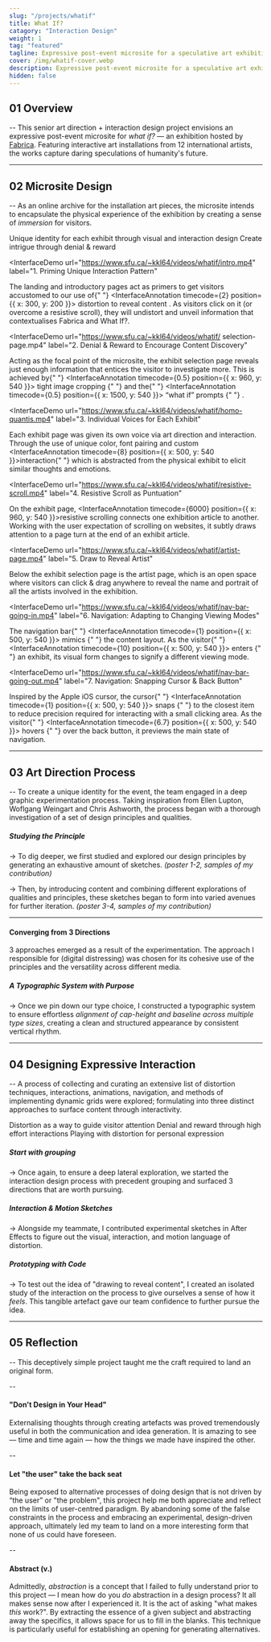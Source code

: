 ```yaml
---
slug: "/projects/whatif"
title: What If?
catagory: "Interaction Design"
weight: 1
tag: "featured"
tagline: Expressive post-event microsite for a speculative art exhibition
cover: /img/whatif-cover.webp
description: Expressive post-event microsite for a speculative art exhibition
hidden: false
---
```


## 01 Overview

-- This senior art direction + interaction design project envisions an expressive post-event microsite for _what if?_ — an exhibition hosted by [Fabrica](https://www.fabrica.it/). Featuring interactive art installations from 12 international artists, the works capture daring speculations of humanity's future.

<ProjectInfo>
  <ProjectInfoItem
    fieldName="My Contribution"
    value="Interaction Design, Art Direction, Visual Design"
  />
  <ProjectInfoItem
    fieldName="Project Scope"
    value="Senior Design Course Project"
  />
  <ProjectInfoItem
    fieldName="Tools"
    value="Figma, Illustrator, Photoshop, After Effects"
  />
  <ProjectInfoItem
    fieldName="Team"
    value="Aamir Ali, Rhees Kennedy, Samyak Sah, Krista Mcdiarmid"
  />
</ProjectInfo>

<FullImage src="https://www.sfu.ca/~kkl64/videos/whatif/exhibition-interaction.mp4" />

---

## 02 Microsite Design

-- As an online archive for the installation art pieces, the microsite intends to encapsulate the physical experience of the exhibition by creating a sense of _immersion_ for visitors.

<ListLayout noPadding label="Content Design Approach">
  <ListItem>
    Unique identity for each exhibit through visual and interaction design
  </ListItem>
  <ListItem>Create intrigue through denial & reward</ListItem>
</ListLayout>

<InterfaceDemo
  url="https://www.sfu.ca/~kkl64/videos/whatif/intro.mp4"
  label="1. Priming Unique Interaction Pattern"
>
  The landing and introductory pages act as primers to get visitors accustomed
  to our use of{" "}
  <InterfaceAnnotation timecode={2} position={{ x: 300, y: 200 }}>
    distortion to reveal content
  </InterfaceAnnotation>
  . As visitors click on it (or overcome a resistive scroll), they will undistort
  and unveil information that contextualises Fabrica and What If?.
</InterfaceDemo>

<InterfaceDemo
  url="https://www.sfu.ca/~kkl64/videos/whatif/	selection-page.mp4"
  label="2. Denial & Reward to Encourage Content Discovery"
>
  Acting as the focal point of the microsite, the exhibit selection page reveals
  just enough information that entices the visitor to investigate more. This is
  achieved by{" "}
  <InterfaceAnnotation timecode={0.5} position={{ x: 960, y: 540 }}>
    tight image cropping
  </InterfaceAnnotation>{" "}
  and the{" "}
  <InterfaceAnnotation timecode={0.5} position={{ x: 1500, y: 540 }}>
    “what if” prompts
  </InterfaceAnnotation>{" "}
  .
</InterfaceDemo>

<InterfaceDemo
  url="https://www.sfu.ca/~kkl64/videos/whatif/homo-quantis.mp4"
  label="3. Individual Voices for Each Exhibit"
>
  Each exhibit page was given its own voice via art direction and interaction. Through the use of unique color, font pairing and custom <InterfaceAnnotation timecode={8} position={{ x: 500, y: 540 }}>interaction</InterfaceAnnotation>{" "} which is abstracted from the physical exhibit to elicit similar thoughts and emotions.

</InterfaceDemo>

<InterfaceDemo
  url="https://www.sfu.ca/~kkl64/videos/whatif/resistive-scroll.mp4"
  label="4. Resistive Scroll as Puntuation"
>

On the exhibit page, <InterfaceAnnotation timecode={6000} position={{ x: 960, y: 540 }}>resistive scrolling</InterfaceAnnotation> connects one exhibition article to another. Working with the user expectation of scrolling on websites, it subtly draws attention to a page turn at the end of an exhibit article.

</InterfaceDemo>

<InterfaceDemo
  url="https://www.sfu.ca/~kkl64/videos/whatif/artist-page.mp4"
  label="5. Draw to Reveal Artist"
>
  Below the exhibit selection page is the artist page, which is an open space
  where visitors can click & drag anywhere to reveal the name and portrait of
  all the artists involved in the exhibition.
</InterfaceDemo>

<InterfaceDemo
  url="https://www.sfu.ca/~kkl64/videos/whatif/nav-bar-going-in.mp4"
  label="6. Navigation: Adapting to Changing Viewing Modes"
>
  The navigation bar{" "}
  <InterfaceAnnotation timecode={1} position={{ x: 500, y: 540 }}>
    mimics
  </InterfaceAnnotation>{" "}
  the content layout. As the visitor{" "}
  <InterfaceAnnotation timecode={10} position={{ x: 500, y: 540 }}>
    enters
  </InterfaceAnnotation>{" "}
  an exhibit, its visual form changes to signify a different viewing mode.
</InterfaceDemo>

<InterfaceDemo
  url="https://www.sfu.ca/~kkl64/videos/whatif/nav-bar-going-out.mp4"
  label="7. Navigation: Snapping Cursor & Back Button"
>
  Inspired by the Apple iOS cursor, the cursor{" "}
  <InterfaceAnnotation timecode={1} position={{ x: 500, y: 540 }}>
    snaps
  </InterfaceAnnotation>{" "}
  to the closest item to reduce precision required for interacting with a small
  clicking area. As the visitor{" "}
  <InterfaceAnnotation timecode={6.7} position={{ x: 500, y: 540 }}>
    hovers
  </InterfaceAnnotation>{" "}
  over the back button, it previews the main state of navigation.
</InterfaceDemo>

---

## 03 Art Direction Process

-- To create a unique identity for the event, the team engaged in a deep graphic experimentation process. Taking inspiration from Ellen Lupton, Woflgang Weingart and Chris Ashworth, the process began with a thorough investigation of a set of design principles and qualities.

<FullImage src="/img/whatif/principle-and-qualities.webp" alt="Type scale" />

<FullImage src="/img/whatif/exploration.webp" alt="Exploration Sketches" />

##### Studying the Principle

-> To dig deeper, we first studied and explored our design principles by generating an exhaustive amount of sketches. _(poster 1-2, samples of my contribution)_

-> Then, by introducing content and combining different explorations of qualities and principles, these sketches began to form into varied avenues for further iteration. _(poster 3-4, samples of my contribution)_

---

#### Converging from 3 Directions

3 approaches emerged as a result of the experimentation. The approach I responsible for (digital distressing) was chosen for its cohesive use of the principles and the versatility across different media.

<FullImage
  src="/img/whatif/3-art-direction-approaches.webp"
  alt="fabrica approach"
  noPadding
/>

<!-- Progressive Rhtyhm & Grid - From our own exploration of the principle - Contrast
of visual density - Digitally distressed typography - Taking inspiration from
former Raygun Magazine art director Chris we envision how can we adapt his
physically distressed typography in the digital environment. -->

<FullImage
  src="/img/whatif/digital-distress-mockup-wall.webp"
  alt="fabrica approach"
  noPadding
  caption="The application of a large scale site map installation in comparison to other assets illustrates its versatility regarding forms of various sizes, as well as designs ranging from expressive to functional."
/>

<HalfImage
  src="/img/whatif/digital-distress-mockup-poster.webp"
  alt="fabrica approach"
  noPadding
  caption="Digital Distortion Asset — Promotional Poster"
/>

<HalfImage
  src="/img/whatif/digital-distress-mockup-band.webp"
  alt="fabrica approach"
  caption="Event wrist band demonstrates the ability of this direction to both remain intact upon, and compliment various shapes"
  noPadding
  secondary
/>

<FullImage
  src="/img/whatif/primary-type.webp"
  alt="Primary typeface"
  noPadding
/>

<FullImage
  src="/img/whatif/secondary-type.webp"
  alt="Secondary typeface"
  noPadding
/>

<FullImage src="/img/whatif/typescale.webp" alt="Type scale" />

##### A Typographic System with Purpose

-> Once we pin down our type choice, I constructed a typographic system to ensure effortless _alignment of cap-height and baseline across multiple type sizes_, creating a clean and structured appearance by consistent vertical rhythm.

---

## 04 Designing Expressive Interaction

-- A process of collecting and curating an extensive list of distortion techniques, interactions, animations, navigation, and methods of implementing dynamic grids were explored; formulating into three distinct approaches to surface content through interactivity.

<ListLayout noPadding label="Initial Lines of Investigation">
  <ListItem>Distortion as a way to guide visitor attention</ListItem>
  <ListItem>Denial and reward through high effort interactions</ListItem>
  <ListItem>Playing with distortion for personal expression</ListItem>
</ListLayout>

<FullImage
  src="/img/whatif/initial-interaction-exploration.webp"
  alt="Type scale"
/>

##### Start with grouping

-> Once again, to ensure a deep lateral exploration, we started the interaction design process with precedent grouping and surfaced 3 directions that are worth pursuing.

<HalfImage
  src="https://www.sfu.ca/~kkl64/videos/whatif/exploration/	exploration-image-treatment.mp4"
  alt="Type scale"
/>

<HalfImage
  src="https://www.sfu.ca/~kkl64/videos/whatif/exploration/exploration-image-hover.mp4"
  alt="Type scale"
  secondary
/>

<FullImage
  src="https://www.sfu.ca/~kkl64/videos/whatif/exploration/exploration-cursor.mp4"
  alt="Type scale"
  noPadding
/>

<HalfImage
  src="https://www.sfu.ca/~kkl64/videos/whatif/exploration/	exploration-selection-page-2.mp4"
  alt="Type scale"
  noPadding
/>

<HalfImage
  src="https://www.sfu.ca/~kkl64/videos/whatif/exploration/		exploration-selection-page.mp4"
  alt="Type scale"
  noPadding
  secondary
/>

<FullImage
  src="https://www.sfu.ca/~kkl64/videos/whatif/exploration/	exploration-typography-interaction.mp4"
  alt="Type scale"
  secondary
  noPadding
/>

##### Interaction & Motion Sketches

-> Alongside my teammate, I contributed experimental sketches in After Effects to figure out the visual, interaction, and motion language of distortion.

<FullImage
  src="https://www.sfu.ca/~kkl64/videos/whatif/exploration/processing-prototype.mp4"
  alt="Processing Exploration"
/>

##### Prototyping with Code

-> To test out the idea of "drawing to reveal content", I created an isolated study of the interaction on the process to give ourselves a sense of how it _feels_. This tangible artefact gave our team confidence to further pursue the idea.

---

## 05 Reflection

-- This deceptively simple project taught me the craft required to land an original form.

--

#### "Don't Design in Your Head"

Externalising thoughts through creating artefacts was proved tremendously useful in both the communication and idea generation. It is amazing to see — time and time again — how the things we made have inspired the other.

--

#### Let "the user" take the back seat

Being exposed to alternative processes of doing design that is not driven by “the user” or "the problem", this project help me both appreciate and reflect on the limits of user-centred paradigm. By abandoning some of the false constraints in the process and embracing an experimental, design-driven approach, ultimately led my team to land on a more interesting form that none of us could have foreseen.

--

#### Abstract (v.)

Admittedly, _abstraction_ is a concept that I failed to fully understand prior to this project — I mean how do you _do_ abstraction in a design process? It all makes sense now after I experienced it. It is the act of asking "what makes _this_ work?". By extracting the essence of a given subject and abstracting away the specifics, it allows space for us to fill in the blanks. This technique is particularly useful for establishing an opening for generating alternatives.
